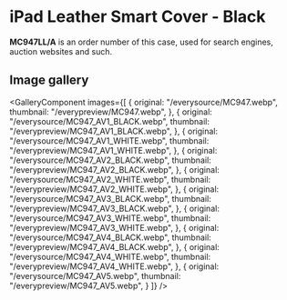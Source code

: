 
# iPad Leather Smart Cover - Black

<Callout type='info' emoji='👉🏻'>**MC947LL/A** is an order number of this case, used for search engines, auction websites and such.</Callout>

## Image gallery

<GalleryComponent
    images={[
      {
        original: "/everysource/MC947.webp",
        thumbnail: "/everypreview/MC947.webp",
      },
      {
        original: "/everysource/MC947_AV1_BLACK.webp",
        thumbnail: "/everypreview/MC947_AV1_BLACK.webp",
      },
      {
        original: "/everysource/MC947_AV1_WHITE.webp",
        thumbnail: "/everypreview/MC947_AV1_WHITE.webp",
      },
      {
        original: "/everysource/MC947_AV2_BLACK.webp",
        thumbnail: "/everypreview/MC947_AV2_BLACK.webp",
      },
      {
        original: "/everysource/MC947_AV2_WHITE.webp",
        thumbnail: "/everypreview/MC947_AV2_WHITE.webp",
      },
      {
        original: "/everysource/MC947_AV3_BLACK.webp",
        thumbnail: "/everypreview/MC947_AV3_BLACK.webp",
      },
      {
        original: "/everysource/MC947_AV3_WHITE.webp",
        thumbnail: "/everypreview/MC947_AV3_WHITE.webp",
      },
      {
        original: "/everysource/MC947_AV4_BLACK.webp",
        thumbnail: "/everypreview/MC947_AV4_BLACK.webp",
      },
      {
        original: "/everysource/MC947_AV4_WHITE.webp",
        thumbnail: "/everypreview/MC947_AV4_WHITE.webp",
      },
      {
        original: "/everysource/MC947_AV5.webp",
        thumbnail: "/everypreview/MC947_AV5.webp",
      }
    ]}
  />
